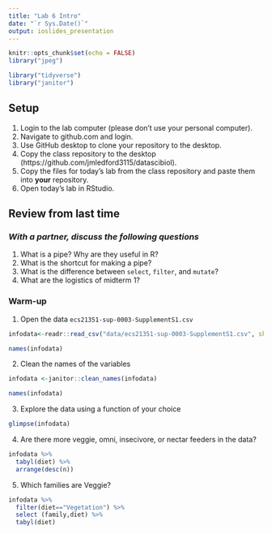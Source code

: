 ```yaml
---
title: "Lab 6 Intro"
date: "`r Sys.Date()`"
output: ioslides_presentation
---
```


```r
knitr::opts_chunk$set(echo = FALSE)
library("jpeg")

```

```r
library("tidyverse")
library("janitor")
```

## Setup
1. Login to the lab computer (please don't use your personal computer).  
2. Navigate to github.com and login.   
2. Use GitHub desktop to clone your repository to the desktop.   
5. Copy the class repository to the desktop (https://github.com/jmledford3115/datascibiol).  
6. Copy the files for today's lab from the class repository and paste them into **your** repository.  
7. Open today's lab in RStudio.  

## Review from last time
### *With a partner, discuss the following questions*
1. What is a pipe? Why are they useful in R?
2. What is the shortcut for making a pipe?
3. What is the difference between `select`, `filter`, and `mutate`?
4. What are the logistics of midterm 1?

### Warm-up
1. Open the data `ecs21351-sup-0003-SupplementS1.csv`

```r
infodata<-readr::read_csv("data/ecs21351-sup-0003-SupplementS1.csv", skip=2)
```

```r
names(infodata)
```

2. Clean the names of the variables
```r
infodata <-janitor::clean_names(infodata)
```

```r
names(infodata)
```


3. Explore the data using a function of your choice
```r
glimpse(infodata)
```

4. Are there more veggie, omni, insecivore, or nectar feeders in the data?
```r
infodata %>% 
  tabyl(diet) %>% 
  arrange(desc(n))
```

5. Which families are Veggie?
```r
infodata %>% 
  filter(diet=="Vegetation") %>% 
  select (family,diet) %>% 
  tabyl(diet)
```

